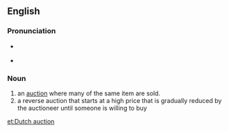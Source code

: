 ==English==
{{wikipedia}}
===Pronunciation===
* {{a|UK}} {{IPA|/ˌdʌtʃ ˈɔːk.ʃən/}} {{SAMPA|/%dVtS "O:k.S@n/}}
* {{a|US}} {{IPA|/dətʃ ɑkʃɪn/}} {{SAMPA|/d@tS AkSIn/}}

===Noun===
{{en-noun|sg=[[Dutch]] [[auction]]}}

#an [[auction]] where many of the same item are sold.
#a reverse auction that starts at a high price that is gradually reduced by the auctioneer until someone is willing to buy

{{trans-top|1}}
{{trans-mid}}
{{trans-bottom}}
{{trans-top|2 a reverse auction}}
{{trans-mid}}
{{trans-bottom}}
[[et:Dutch auction]]